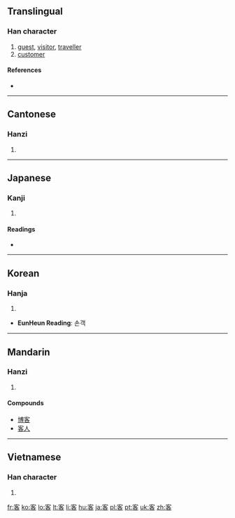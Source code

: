 ==Translingual==

===Han character===
{{Han char|rn=40|rad=宀|as=06|sn=9|four=3060<sub>4</sub>|canj=十竹水口 (JHER)|ids=⿱[[宀]][[各]]}}

# [[guest]], [[visitor]], [[traveller]]
# [[customer]]

====References====
* {{Han ref|kx=0284.120|dkj=07128|dj=0561.160|hdz=20927.130|uh=5BA2|ud=23458|bh=ABC8|bd=43976}}

----

==Cantonese==

===Hanzi===
{{yue-hanzi|jyut=|y=[[haak3]]}}

# {{defn|Cantonese|sort=宀06}}

----

==Japanese==

===Kanji===
{{ja-kanji|grade=3|rs=宀06}}

# {{defn|Japanese}}

====Readings====
* {{ja-readings|on=[[きゃく]] (kyaku), [[かく]] (kaku)|kun=[[まろうど]] (maroudo)}}

----

==Korean==

===Hanja===
{{ko-hanja|hangeul=객|rv=gaek|mr=kaek}}

# {{defn|Korean|sort=宀06}}

* '''EunHeun Reading''': 손객

----

==Mandarin==

===Hanzi===
{{cmn-hanzi|pin=[[kè]] ([[ke4]])|wg=[[k'o]]<sup>4</sup>}}

# {{defn|Mandarin|sort=宀06}}

====Compounds====
* [[博客]]
* [[客人]]

----

==Vietnamese==

===Han character===
{{vi-hantu|[[khách]]|rs=宀06}}

# {{defn|Vietnamese|sort=宀06}}

[[fr:客]]
[[ko:客]]
[[lo:客]]
[[lt:客]]
[[li:客]]
[[hu:客]]
[[ja:客]]
[[pl:客]]
[[pt:客]]
[[uk:客]]
[[zh:客]]